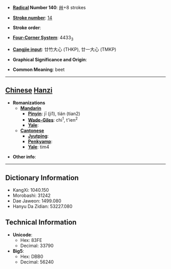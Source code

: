 * '''[[Wiktionary:Chinese radical index| Radical]] Number 140''': [[Wiktionary:Chinese radical index 艸|艸]]+8 strokes

* '''[[Wiktionary:Chinese total strokes index|Stroke number]]''': [[Wiktionary:Chinese total strokes index 14|14]]

* '''Stroke order''': 

* '''[[Wiktionary:Chinese four corner index|Four-Corner System]]''': 4433<sub>3</sub>

* '''[[Wiktionary:Chinese Cangjie index|Cangjie input]]''': 廿竹大心 (THKP), 廿一大心 (TMKP)

* '''Graphical Significance and Origin''': 

* '''Common Meaning''': beet

----

== [[Chinese]] [[Hanzi]] ==

* '''Romanizations'''
** '''[[Mandarin]]'''
*** '''[[Pinyin]]''': jī (ji1), tián (tian2)
*** '''[[Wade-Giles]]''': chi<sup>1</sup>, t'ien<sup>2</sup>
*** '''[[Yale]]''': 
** '''[[Cantonese]]'''
*** '''[[Jyutping]]''':
*** '''[[Penkyamp]]''': 
*** '''[[Yale]]''': tim4

* '''Other info''': 

----

== Dictionary Information ==

* KangXi: 1040.150
* Morobashi: 31242
* Dae Jaweon: 1499.080
* Hanyu Da Zidian: 53227.080

== Technical Information ==

* '''Unicode''':
** Hex: 83FE
** Decimal: 33790
* '''Big5''':
** Hex: DBB0
** Decimal: 56240